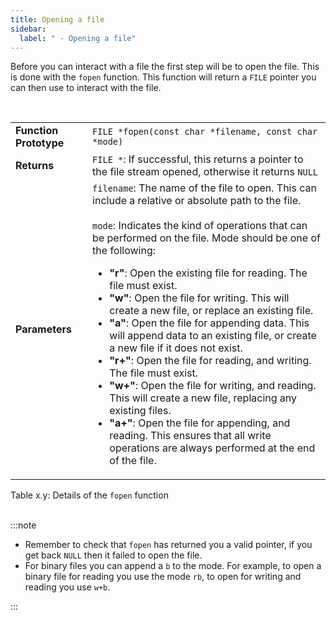 ```yaml
---
title: Opening a file
sidebar:
  label: " - Opening a file"
---
```



Before you can interact with a file the first step will be to open the file. This is done with the `fopen` function. This function will return a `FILE` pointer you can then use to interact with the file.

<br/>
<a id="TableFopen"></a>

|   |   |
|---|---|
| **Function Prototype** | `FILE *fopen(const char *filename, const char *mode)` |
| **Returns** | `FILE *`: If successful, this returns a pointer to the file stream opened, otherwise it returns `NULL` |
| **Parameters** | `filename`: The name of the file to open. This can include a relative or absolute path to the file.<br/><br/>`mode`: Indicates the kind of operations that can be performed on the file. Mode should be one of the following:<br/> <ul><li><strong>"r"</strong>: Open the existing file for reading. The file must exist.</li><li><strong>"w"</strong>: Open the file for writing. This will create a new file, or replace an existing file.</li><li><strong>"a"</strong>: Open the file for appending data. This will append data to an existing file, or create a new file if it does not exist.</li><li><strong>"r+"</strong>: Open the file for reading, and writing. The file must exist.</li><li><strong>"w+"</strong>: Open the file for writing, and reading. This will create a new file, replacing any existing files.</li><li><strong>"a+"</strong>: Open the file for appending, and reading. This ensures that all write operations are always performed at the end of the file.</li></ul> |

<div class="caption"><span class="caption-figure-nbr">Table x.y: </span>Details of the <code>fopen</code> function</div><br/>

:::note

- Remember to check that `fopen` has returned you a valid pointer, if you get back `NULL` then it failed to open the file.
- For binary files you can append a `b` to the mode. For example, to open a binary file for reading you use the mode `rb`, to open for writing and reading you use `w+b`.

:::